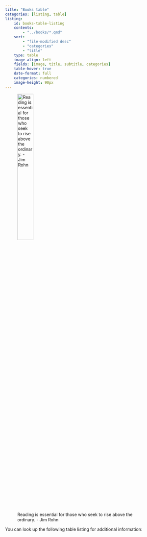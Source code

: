 ```yaml
---
title: "Books table"
categories: [listing, table]
listing:
    id: books-table-listing
    contents:
        - "../books/*.qmd"
    sort:
        - "file-modified desc"
        - "categories"
        - "title"
    type: table
    image-align: left
    fields: [image, title, subtitle, categories]
    table-hover: true
    date-format: full
    categories: numbered
    image-height: 90px   
---
```



![Reading is essential for those who seek to rise above the ordinary. - Jim Rohn](/images/about/books.jpg){width="35%"}

You can look up the following table listing for additional information:


::: {#books-table-listing}
:::



